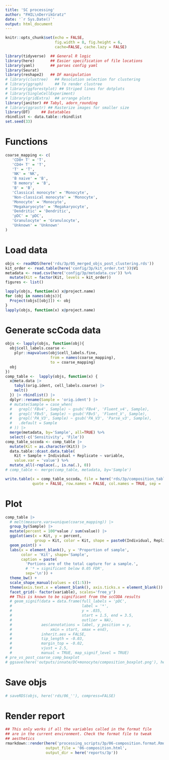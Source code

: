 ```yaml
---
title: 'SC processing'
author: "FHIL\nDerrikGratz"
date: '`r Sys.Date()`'
output: html_document
---
```


```r
knitr::opts_chunk$set(echo = FALSE,
                      fig.width = 8, fig.height = 6,
                      cache=FALSE, cache.lazy = FALSE) 

library(tidyverse)  ## General R logic
library(here)       ## Easier specification of file locations
library(yaml)       ## parses config yaml
library(Seurat)
library(reshape2)   ## DF manipulation
# library(clustree)   ## Resolution selection for clustering
# library(ggraph)     ## To render clustree
# library(ggforestplot) ## Striped lines for dotplots
# library(SingleCellExperiment)
# library(gridExtra)  ## arrange plots
library(janitor) ## Tabyl, adorn_rounding
# library(ggrastr) ## Rasterize images for smaller size
library(DT)     ## Datatables
rbindlist <- data.table::rbindlist
set.seed(33)
```

# Functions

```r
coarse_mapping <- c(
   'CD8+ T' = 'T',
   'CD4+ T' = 'T',
   'T' = 'T',
   'NK' = 'NK',
   'B naive' = 'B',
   'B memory' = 'B',
   'B' = 'B',
   'Classical monocyte' = 'Monocyte',
   'Non-classical monocyte' = 'Monocyte',
   'Monocyte' = 'Monocyte',
   'Megakaryocyte' = 'Megakaryocyte',
   'Dendritic' = 'Dendritic',
   'pDC' = 'pDC',
   'Granulocyte' = 'Granulocyte',
   'Unknown' = 'Unknown'
)
```


# Load data

```r
objs <- readRDS(here('rds/3p/05_merged_objs_post_clustering.rds'))
kit_order <- read.table(here('config/3p/kit_order.txt'))$V1
metadata <- read.csv(here('config/3p/metadata.csv')) %>%
  mutate(Kit = factor(Kit, levels = kit_order))
figures <- list()
```

```r
lapply(objs, function(x) x@project.name)
for (obj in names(objs)){
  Project(objs[[obj]]) <- obj
}
lapply(objs, function(x) x@project.name)
```

# Generate scCoda data

```r
objs <- lapply(objs, function(obj){
  obj$cell_labels.coarse <- 
    plyr::mapvalues(obj$cell_labels.fine, 
                    from = names(coarse_mapping),
                    to = coarse_mapping)
  obj
})
comp_table <-  lapply(objs, function(x) {
  x@meta.data |> 
    tabyl(orig.ident, cell_labels.coarse) |>
    melt()
  }) |> rbindlist() |>
  dplyr::rename(Sample = 'orig.ident') |>
  # mutate(Sample = case_when(
  #   grepl('FBv4', Sample) ~ gsub('FBv4', 'Fluent_v4', Sample),
  #   grepl('FBv5', Sample) ~ gsub('FBv5', 'Fluent_V', Sample),
  #   grepl('PA_V3', Sample) ~ gsub('PA_V3', 'Parse_v3', Sample),
  #   .default = Sample
  # )) |>
  merge(metadata, by='Sample', all=TRUE) %>%
  select(-c('Sensitivity', 'File'))
comp_table_sccoda <- comp_table |>
  mutate(Kit = as.character(Kit)) |>
  data.table::dcast.data.table(
    Kit + Sample + Individual + Replicate ~ variable, 
    value.var = 'value') %>%
  mutate_all(~replace(., is.na(.), 0)) 
# comp_table <- merge(comp_table, metadata, by='Sample')

write.table(x = comp_table_sccoda, file = here('rds/3p/composition_table_coarse.txt'),
            quote = FALSE, row.names = FALSE, col.names = TRUE, sep = '\t')
```

# Plot

```r
comp_table |> 
  # melt(measure.vars=unique(coarse_mapping)) |> 
  group_by(Sample) |> 
  mutate(percent = 100*value / sum(value)) |>
  ggplot(aes(x = Kit, y = percent,
             group = Kit, color = Kit, shape = paste0(Individual, Replicate))) + 
  geom_point() +
  labs(x = element_blank(), y = 'Proportion of sample',
       color = 'Kit', shape='Sample',
       caption = paste(
         'Portions are of the total capture for a sample.',
         # '* = significant below 0.05 FDR',
         sep='\n')) +
  theme_bw() +
  scale_shape_manual(values = c(1:5))+ 
  theme(axis.text.x = element_blank(), axis.ticks.x = element_blank()) +
  facet_grid(~ factor(variable), scales='free_y')
  ## This is known to be significant from the scCODA results
  # geom_signif(data = data.frame(full_labels = 'pDC',
  #                               label = '*',
  #                               y = .035,
  #                               start = 1.5, end = 3.5,
  #                               outlier = NA),
  #             aes(annotations = label, y_position = y,
  #                 xmin = start, xmax = end),
  #             inherit.aes = FALSE,
  #             tip_length = -0.03,
  #             margin_top = -0.02,
  #             vjust = 2.5,
  #             manual = TRUE, map_signif_level = TRUE)
# pre_vs_post_coarse_comp_boxplot
# ggsave(here('outputs/innate/DC+monocyte/composition_boxplot.png'), height = 4, width = 15)
```

# Save objs

```r
# saveRDS(objs, here('rds/06_''), compress=FALSE)
```

# Render report

```r
## This only works if all the variables called in the format file 
## are in the current environment. Check the format file to tweak
## aesthetics 
rmarkdown::render(here('processing_scripts/3p/06-composition.format.Rmd'),
                  output_file = '06-composition.html',
                  output_dir = here('reports/3p'))
```

